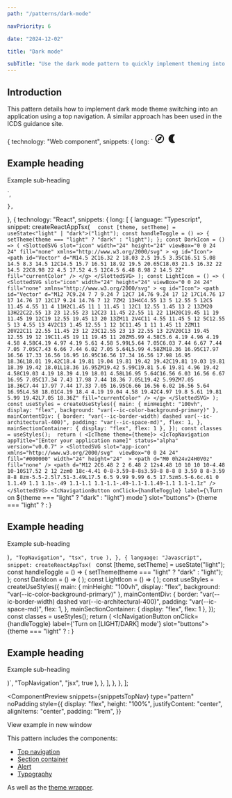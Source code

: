```yaml
---
path: "/patterns/dark-mode"

navPriority: 6

date: "2024-12-02"

title: "Dark mode"

subTitle: "Use the dark mode pattern to quickly implement theming into an application."
---
```



## Introduction

This pattern details how to implement dark mode theme switching into an application using a top navigation. A similar approach has been used in the ICDS guidance site.

  {
    technology: "Web component",
    snippets: {
      long: `<ic-theme theme="light">
    <ic-top-navigation
      app-title="[Enter your application name]"
      status="alpha"
      version="v0.0.7"
      content-aligned="center"
    >
      <svg
        slot="app-icon"
        xmlns="http://www.w3.org/2000/svg" 
        viewBox="0 0 24 24" 
        fill="#000000"
        width="24"
        height="24"
      >
        <path d="M0 0h24v24H0V0z" fill="none" />
        <path
          d="M12 2C6.48 2 2 6.48 2 12s4.48 10 10 10 10-4.48 10-10S17.52 2 12 2zm0 18c-4.41 0-8-3.59-8-8s3.59-8 8-8 8 3.59 8 8-3.59 8-8 8zm-5.5-2.5l7.51-3.49L17.5 6.5 9.99 9.99 6.5 17.5zm5.5-6.6c.61 0 1.1.49 1.1 1.1s-.49 1.1-1.1 1.1-1.1-.49-1.1-1.1.49-1.1 1.1-1.1z"
        />
      </svg>
      <ic-navigation-button id="theme-toggle" label="Turn on light mode" slot="buttons" onclick="toggleTheme()">
        <svg
          slot="icon"
          width="24"
          height="24"
          viewBox="0 0 24 24"
          fill="none"
          xmlns="http://www.w3.org/2000/svg"
        >
          <g id="Icon">
            <path
              id="Vector"
              d="M14.5 2C16.32 2 18.03 2.5 19.5 3.35C16.51 5.08 14.5 8.3 14.5 12C14.5 15.7 16.51 18.92 19.5 20.65C18.03 21.5 16.32 22 14.5 22C8.98 22 4.5 17.52 4.5 12C4.5 6.48 8.98 2 14.5 2Z"
              fill="currentColor"
            />
          </g>
        </svg>
      </ic-navigation-button>
    </ic-top-navigation>
    <main>
      <ic-section-container class="main-section-container" aligned="center">
        <div class="main-content-div">
          <ic-alert heading="See how the content changes" variant="info"></ic-alert>
          <ic-typography variant="h2">
            <h2>Example heading</h2>
          </ic-typography>
          <ic-typography variant="subtitle-large">
            <p>Example sub-heading</p>
          </ic-typography>
        </div>
      </ic-section-container>
    </main>
  </ic-theme>
  <script>
    const LIGHT_ICON = '<svg
      slot="icon"
      width="24"
      height="24"
      viewBox="0 0 24 24"
      fill="none"
      xmlns="http://www.w3.org/2000/svg"
    >
      <g id="Icon">
        <path
          id="Vector"
          d="M14.5 2C16.32 2 18.03 2.5 19.5 3.35C16.51 5.08 14.5 8.3 14.5 12C14.5 15.7 16.51 18.92 19.5 20.65C18.03 21.5 16.32 22 14.5 22C8.98 22 4.5 17.52 4.5 12C4.5 6.48 8.98 2 14.5 2Z"
          fill="currentColor"
        />
      </g>
    </svg>';
    const DARK_ICON = '<svg
      slot="icon"
      width="24"
      height="24"
      viewBox="0 0 24 24"
      fill="none"
      xmlns="http://www.w3.org/2000/svg"
    >
      <g id="Icon">
        <path
          id="Vector"
          d="M12 7C9.24 7 7 9.24 7 12C7 14.76 9.24 17 12 17C14.76 17 17 14.76 17 12C17 9.24 14.76 7 12 7ZM2 13H4C4.55 13 5 12.55 5 12C5 11.45 4.55 11 4 11H2C1.45 11 1 11.45 1 12C1 12.55 1.45 13 2 13ZM20 13H22C22.55 13 23 12.55 23 12C23 11.45 22.55 11 22 11H20C19.45 11 19 11.45 19 12C19 12.55 19.45 13 20 13ZM11 2V4C11 4.55 11.45 5 12 5C12.55 5 13 4.55 13 4V2C13 1.45 12.55 1 12 1C11.45 1 11 1.45 11 2ZM11 20V22C11 22.55 11.45 23 12 23C12.55 23 13 22.55 13 22V20C13 19.45 12.55 19 12 19C11.45 19 11 19.45 11 20ZM5.99 4.58C5.6 4.19 4.96 4.19 4.58 4.58C4.19 4.97 4.19 5.61 4.58 5.99L5.64 7.05C6.03 7.44 6.67 7.44 7.05 7.05C7.43 6.66 7.44 6.02 7.05 5.64L5.99 4.58ZM18.36 16.95C17.97 16.56 17.33 16.56 16.95 16.95C16.56 17.34 16.56 17.98 16.95 18.36L18.01 19.42C18.4 19.81 19.04 19.81 19.42 19.42C19.81 19.03 19.81 18.39 19.42 18.01L18.36 16.95ZM19.42 5.99C19.81 5.6 19.81 4.96 19.42 4.58C19.03 4.19 18.39 4.19 18.01 4.58L16.95 5.64C16.56 6.03 16.56 6.67 16.95 7.05C17.34 7.43 17.98 7.44 18.36 7.05L19.42 5.99ZM7.05 18.36C7.44 17.97 7.44 17.33 7.05 16.95C6.66 16.56 6.02 16.56 5.64 16.95L4.58 18.01C4.19 18.4 4.19 19.04 4.58 19.42C4.97 19.8 5.61 19.81 5.99 19.42L7.05 18.36Z"
          fill="currentColor"
        />
      </g>
    </svg>';
    function toggleTheme() {
      theme = document.querySelector("ic-theme");
      navButton = document.querySelector("#theme-toggle");
      const currentTheme = theme.theme;
      theme.theme = currentTheme === "light" ? "dark" : "light";
      navButton.innerHTML = currentTheme === "light" ? DARK_ICON : LIGHT_ICON;
      navButton.label = \`Turn on \${theme === "light" ? "dark" : "light"} mode\`;
    }
  </script>`,
    },
  },
  {
    technology: "React",
    snippets: {
      long: [
        {
          language: "Typescript",
          snippet: createReactAppTsx(
            `  const [theme, setTheme] = useState<"light" | "dark">("light");
  const handleToggle = () => {
    setTheme(theme === "light" ? "dark" : "light");
  };
  const DarkIcon = () => (
    <SlottedSVG
      slot="icon"
      width="24"
      height="24"
      viewBox="0 0 24 24"
      fill="none"
      xmlns="http://www.w3.org/2000/svg"
    >
      <g id="Icon">
        <path
          id="Vector"
          d="M14.5 2C16.32 2 18.03 2.5 19.5 3.35C16.51 5.08 14.5 8.3 14.5 12C14.5 15.7 16.51 18.92 19.5 20.65C18.03 21.5 16.32 22 14.5 22C8.98 22 4.5 17.52 4.5 12C4.5 6.48 8.98 2 14.5 2Z"
          fill="currentColor"
        />
      </g>
    </SlottedSVG>
  );
  const LightIcon = () => (
    <SlottedSVG
      slot="icon"
      width="24"
      height="24"
      viewBox="0 0 24 24"
      fill="none"
      xmlns="http://www.w3.org/2000/svg"
    >
      <g id="Icon">
        <path
          id="Vector"
          d="M12 7C9.24 7 7 9.24 7 12C7 14.76 9.24 17 12 17C14.76 17 17 14.76 17 12C17 9.24 14.76 7 12 7ZM2 13H4C4.55 13 5 12.55 5 12C5 11.45 4.55 11 4 11H2C1.45 11 1 11.45 1 12C1 12.55 1.45 13 2 13ZM20 13H22C22.55 13 23 12.55 23 12C23 11.45 22.55 11 22 11H20C19.45 11 19 11.45 19 12C19 12.55 19.45 13 20 13ZM11 2V4C11 4.55 11.45 5 12 5C12.55 5 13 4.55 13 4V2C13 1.45 12.55 1 12 1C11.45 1 11 1.45 11 2ZM11 20V22C11 22.55 11.45 23 12 23C12.55 23 13 22.55 13 22V20C13 19.45 12.55 19 12 19C11.45 19 11 19.45 11 20ZM5.99 4.58C5.6 4.19 4.96 4.19 4.58 4.58C4.19 4.97 4.19 5.61 4.58 5.99L5.64 7.05C6.03 7.44 6.67 7.44 7.05 7.05C7.43 6.66 7.44 6.02 7.05 5.64L5.99 4.58ZM18.36 16.95C17.97 16.56 17.33 16.56 16.95 16.95C16.56 17.34 16.56 17.98 16.95 18.36L18.01 19.42C18.4 19.81 19.04 19.81 19.42 19.42C19.81 19.03 19.81 18.39 19.42 18.01L18.36 16.95ZM19.42 5.99C19.81 5.6 19.81 4.96 19.42 4.58C19.03 4.19 18.39 4.19 18.01 4.58L16.95 5.64C16.56 6.03 16.56 6.67 16.95 7.05C17.34 7.43 17.98 7.44 18.36 7.05L19.42 5.99ZM7.05 18.36C7.44 17.97 7.44 17.33 7.05 16.95C6.66 16.56 6.02 16.56 5.64 16.95L4.58 18.01C4.19 18.4 4.19 19.04 4.58 19.42C4.97 19.8 5.61 19.81 5.99 19.42L7.05 18.36Z"
          fill="currentColor"
        />
      </g>
    </SlottedSVG>
  );
  const useStyles = createUseStyles({
    main: { minHeight: "100vh", display: "flex", background: "var(--ic-color-background-primary)" },
    mainContentDiv: {
      border: "var(--ic-border-width) dashed var(--ic-architectural-400)",
      padding: "var(--ic-space-md)",
      flex: 1,
    },
    mainSectionContainer: { display: "flex", flex: 1 },
  });
  const classes = useStyles(); 
  return (
    <IcTheme theme={theme}>
      <IcTopNavigation
        appTitle="[Enter your application name]"
        status="alpha"
        version="v0.0.7"
      >
        <SlottedSVG
          slot="app-icon"
          xmlns="http://www.w3.org/2000/svg" 
          viewBox="0 0 24 24" 
          fill="#000000"
          width="24"
          height="24" 
        >
          <path d="M0 0h24v24H0V0z" fill="none" />
          <path d="M12 2C6.48 2 2 6.48 2 12s4.48 10 10 10 10-4.48 10-10S17.52 2 12 2zm0 18c-4.41 0-8-3.59-8-8s3.59-8 8-8 8 3.59 8 8-3.59 8-8 8zm-5.5-2.5l7.51-3.49L17.5 6.5 9.99 9.99 6.5 17.5zm5.5-6.6c.61 0 1.1.49 1.1 1.1s-.49 1.1-1.1 1.1-1.1-.49-1.1-1.1.49-1.1 1.1-1.1z" />
        </SlottedSVG>
        <IcNavigationButton onClick={handleToggle} label={\`Turn on \${theme === "light" ? "dark" : "light"} mode\`} slot="buttons">
          {theme === "light" ? <DarkIcon /> : <LightIcon />}
        </IcNavigationButton>
      </IcTopNavigation>
      <main className={classes.main}>
        <IcSectionContainer className={classes.mainSectionContainer}>
          <div className={classes.mainContentDiv}>
            <IcAlert heading="See how the content changes" variant="info" />
            <IcTypography variant="h2">
              <h2>Example heading</h2>
            </IcTypography>
            <IcTypography variant="subtitle-large">
              <p>Example sub-heading</p>
            </IcTypography>
          </div>
        </IcSectionContainer>
      </main>
    </IcTheme>
  )`,
            "TopNavigation",
            "tsx",
            true
          ),
        },
        {
          language: "Javascript",
          snippet: createReactAppTsx(
            ` const [theme, setTheme] = useState("light");
  const handleToggle = () => {
    setTheme(theme === "light" ? "dark" : "light");
  };
  const DarkIcon = () => (
    <SlottedSVG
      slot="icon"
      width="24"
      height="24"
      viewBox="0 0 24 24"
      fill="none"
      xmlns="http://www.w3.org/2000/svg"
    >
      <g id="Icon">
        <path
          id="Vector"
          d="M14.5 2C16.32 2 18.03 2.5 19.5 3.35C16.51 5.08 14.5 8.3 14.5 12C14.5 15.7 16.51 18.92 19.5 20.65C18.03 21.5 16.32 22 14.5 22C8.98 22 4.5 17.52 4.5 12C4.5 6.48 8.98 2 14.5 2Z"
          fill="currentColor"
        />
      </g>
    </SlottedSVG>
  );
  const LightIcon = () => (
    <SlottedSVG
      slot="icon"
      width="24"
      height="24"
      viewBox="0 0 24 24"
      fill="none"
      xmlns="http://www.w3.org/2000/svg"
    >
      <g id="Icon">
        <path
          id="Vector"
          d="M12 7C9.24 7 7 9.24 7 12C7 14.76 9.24 17 12 17C14.76 17 17 14.76 17 12C17 9.24 14.76 7 12 7ZM2 13H4C4.55 13 5 12.55 5 12C5 11.45 4.55 11 4 11H2C1.45 11 1 11.45 1 12C1 12.55 1.45 13 2 13ZM20 13H22C22.55 13 23 12.55 23 12C23 11.45 22.55 11 22 11H20C19.45 11 19 11.45 19 12C19 12.55 19.45 13 20 13ZM11 2V4C11 4.55 11.45 5 12 5C12.55 5 13 4.55 13 4V2C13 1.45 12.55 1 12 1C11.45 1 11 1.45 11 2ZM11 20V22C11 22.55 11.45 23 12 23C12.55 23 13 22.55 13 22V20C13 19.45 12.55 19 12 19C11.45 19 11 19.45 11 20ZM5.99 4.58C5.6 4.19 4.96 4.19 4.58 4.58C4.19 4.97 4.19 5.61 4.58 5.99L5.64 7.05C6.03 7.44 6.67 7.44 7.05 7.05C7.43 6.66 7.44 6.02 7.05 5.64L5.99 4.58ZM18.36 16.95C17.97 16.56 17.33 16.56 16.95 16.95C16.56 17.34 16.56 17.98 16.95 18.36L18.01 19.42C18.4 19.81 19.04 19.81 19.42 19.42C19.81 19.03 19.81 18.39 19.42 18.01L18.36 16.95ZM19.42 5.99C19.81 5.6 19.81 4.96 19.42 4.58C19.03 4.19 18.39 4.19 18.01 4.58L16.95 5.64C16.56 6.03 16.56 6.67 16.95 7.05C17.34 7.43 17.98 7.44 18.36 7.05L19.42 5.99ZM7.05 18.36C7.44 17.97 7.44 17.33 7.05 16.95C6.66 16.56 6.02 16.56 5.64 16.95L4.58 18.01C4.19 18.4 4.19 19.04 4.58 19.42C4.97 19.8 5.61 19.81 5.99 19.42L7.05 18.36Z"
          fill="currentColor"
        />
      </g>
    </SlottedSVG>
  );
  const useStyles = createUseStyles({
    main: { minHeight: "100vh", display: "flex", background: "var(--ic-color-background-primary)" },
    mainContentDiv: {
      border: "var(--ic-border-width) dashed var(--ic-architectural-400)",
      padding: "var(--ic-space-md)",
      flex: 1,
    },
    mainSectionContainer: { display: "flex", flex: 1 },
  });
  const classes = useStyles(); 
  return (
    <IcTheme theme={theme}>
      <IcTopNavigation
        appTitle="[Enter your application name]"
        status="alpha"
        version="v0.0.7"
      >
        <SlottedSVG
          slot="app-icon"
          xmlns="http://www.w3.org/2000/svg" 
          viewBox="0 0 24 24" 
          fill="#000000"
          width="24"
          height="24" 
        >
          <path d="M0 0h24v24H0V0z" fill="none" />
          <path d="M12 2C6.48 2 2 6.48 2 12s4.48 10 10 10 10-4.48 10-10S17.52 2 12 2zm0 18c-4.41 0-8-3.59-8-8s3.59-8 8-8 8 3.59 8 8-3.59 8-8 8zm-5.5-2.5l7.51-3.49L17.5 6.5 9.99 9.99 6.5 17.5zm5.5-6.6c.61 0 1.1.49 1.1 1.1s-.49 1.1-1.1 1.1-1.1-.49-1.1-1.1.49-1.1 1.1-1.1z" />
        </SlottedSVG>
        <IcNavigationButton onClick={handleToggle} label={'Turn on [LIGHT/DARK] mode'} slot="buttons">
          {theme === "light" ? <DarkIcon /> : <LightIcon />}
        </IcNavigationButton>
      </IcTopNavigation>
      <main className={classes.main}>
        <IcSectionContainer className={classes.mainSectionContainer}>
          <div className={classes.mainContentDiv}>
            <IcAlert heading="See how the content changes" variant="info" />
            <IcTypography variant="h2">
              <h2>Example heading</h2>
            </IcTypography>
            <IcTypography variant="subtitle-large">
              <p>Example sub-heading</p>
            </IcTypography>
          </div>
        </IcSectionContainer>
      </main>
    </IcTheme>
  )`,
            "TopNavigation",
            "jsx",
            true
          ),
        },
      ],
    },
  },
];

<ComponentPreview
  snippets={snippetsTopNav}
  type="pattern"
  noPadding
  style={{
    display: "flex",
    height: "100%",
    justifyContent: "center",
    alignItems: "center",
    padding: "1rem",
  }}
>
  <IcLink href="/dark-mode-pattern" target="_blank">
    View example in new window
  </IcLink>
</ComponentPreview>

This pattern includes the components:

- [Top navigation](/components/top-navigation)
- [Section container](/components/section-container)
- [Alert](/components/alert)
- [Typography](/components/typography)

As well as the [theme wrapper](/get-started/install-components/custom-theme).
